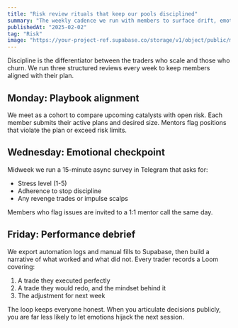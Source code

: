 ```yaml
---
title: "Risk review rituals that keep our pools disciplined"
summary: "The weekly cadence we run with members to surface drift, emotional leaks, and capital allocation issues before they become expensive."
publishedAt: "2025-02-02"
tag: "Risk"
image: "https://your-project-ref.supabase.co/storage/v1/object/public/magic-portfolio/images/projects/mentor-suite/cover-01.jpg"
---
```


Discipline is the differentiator between the traders who scale and those who churn. We run three structured reviews every week to keep members aligned with their plan.

## Monday: Playbook alignment

We meet as a cohort to compare upcoming catalysts with open risk. Each member submits their active plans and desired size. Mentors flag positions that violate the plan or exceed risk limits.

## Wednesday: Emotional checkpoint

Midweek we run a 15-minute async survey in Telegram that asks for:

- Stress level (1-5)
- Adherence to stop discipline
- Any revenge trades or impulse scalps

Members who flag issues are invited to a 1:1 mentor call the same day.

## Friday: Performance debrief

We export automation logs and manual fills to Supabase, then build a narrative of what worked and what did not. Every trader records a Loom covering:

1. A trade they executed perfectly
2. A trade they would redo, and the mindset behind it
3. The adjustment for next week

The loop keeps everyone honest. When you articulate decisions publicly, you are far less likely to let emotions hijack the next session.

